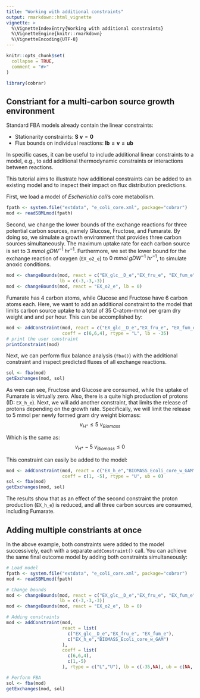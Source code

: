 ```yaml
---
title: "Working with additional constraints"
output: rmarkdown::html_vignette
vignette: >
  %\VignetteIndexEntry{Working with additional constraints}
  %\VignetteEngine{knitr::rmarkdown}
  %\VignetteEncoding{UTF-8}
---
```


```r
knitr::opts_chunk$set(
  collapse = TRUE,
  comment = "#>"
)
```

```r
library(cobrar)
```

## Constriant for a multi-carbon source growth environment

Standard FBA models already contain the linear constraints:

* Stationarity constraints: $\boldsymbol{S}\ \boldsymbol{v}=\boldsymbol{0}$
* Flux bounds on individual reactions: $\boldsymbol{lb} \le \boldsymbol{v} \le \boldsymbol{ub}$

In specific cases, it can be useful to include additional linear constraints to a model, e.g., to add additional thermodynamic constraints or interactions between reactions.

This tutorial aims to illustrate how additional constraints can be added to an existing model and to inspect their impact on flux distribution predictions.

First, we load a model of *Escherichia coli*'s core metabolism.

```r
fpath <- system.file("extdata", "e_coli_core.xml", package="cobrar")
mod <- readSBMLmod(fpath)
```

Second, we change the lower bounds of the exchange reactions for three potential carbon sources, namely Glucose, Fructose, and Fumarate. By doing so, we simulate a growth environment that provides three carbon sources simultaneously. The maximum uptake rate for each carbon source is set to $3\ mmol\  gDW^{-1}\ hr^{-1}$. Furthermore, we set the lower bound for the exchange reaction of oxygen (`EX_o2_e`) to $0\ mmol\ gDW^{-1}\ hr^{-1}$, to simulate anoxic conditions.

```r
mod <- changeBounds(mod, react = c("EX_glc__D_e","EX_fru_e", "EX_fum_e"),
                    lb = c(-3,-3,-3))
mod <- changeBounds(mod, react = "EX_o2_e", lb = 0)
```

Fumarate has 4 carbon atoms, while Glucose and Fructose have 6 carbon atoms each. Here, we want to add an additional constraint to the model that limits carbon source uptake to a total of 35 C-atom-mmol per gram dry weight and and per hour. This can be accomplished by:

```r
mod <- addConstraint(mod, react = c("EX_glc__D_e","EX_fru_e", "EX_fum_e"),
                     coeff = c(6,6,4), rtype = "L", lb = -35)
# print the user constraint
printConstraint(mod)
```
Next, we can perform flux balance analysis (`fba()`) with the additional constraint and inspect predicted fluxes of all exchange reactions.

```r
sol <- fba(mod)
getExchanges(mod, sol)
```


As wen can see, Fructose and Glucose are consumed, while the uptake of Fumarate is virtually zero. Also, there is a quite high production of protons (ID: `EX_h_e`). Next, we will add another constraint, that limits the release of protons depending on the growth rate. Specifically, we will limit the release to 5 mmol per newly formed gram dry weight biomass: $$v_{H^+} \le 5\ v_{Biomass}$$

Which is the same as: $$v_{H^+} - 5\ v_{Biomass} \le 0$$

This constraint can easily be added to the model:
```r
mod <- addConstraint(mod, react = c("EX_h_e","BIOMASS_Ecoli_core_w_GAM"),
                     coeff = c(1, -5), rtype = "U", ub = 0)
sol <- fba(mod)
getExchanges(mod, sol)
```
The results show that as an effect of the second constraint the proton production (`EX_h_e`) is reduced, and all three carbon sources are consumed, including Fumarate.


## Adding multiple constriants at once

In the above example, both constraints were added to the model successively, each with a separate `addConstraint()` call. You can achieve the same final outcome model by adding both constraints simultaneously:

```r
# Load model
fpath <- system.file("extdata", "e_coli_core.xml", package="cobrar")
mod <- readSBMLmod(fpath)

# Change bounds
mod <- changeBounds(mod, react = c("EX_glc__D_e","EX_fru_e", "EX_fum_e"),
                    lb = c(-3,-3,-3))
mod <- changeBounds(mod, react = "EX_o2_e", lb = 0)

# Adding constraints
mod <- addConstraint(mod,
                     react = list(
                       c("EX_glc__D_e","EX_fru_e", "EX_fum_e"),
                       c("EX_h_e","BIOMASS_Ecoli_core_w_GAM")
                     ),
                     coeff = list(
                       c(6,6,4),
                       c(1,-5)
                     ), rtype = c("L","U"), lb = c(-35,NA), ub = c(NA, 0))

# Perform FBA
sol <- fba(mod)
getExchanges(mod, sol)
```
